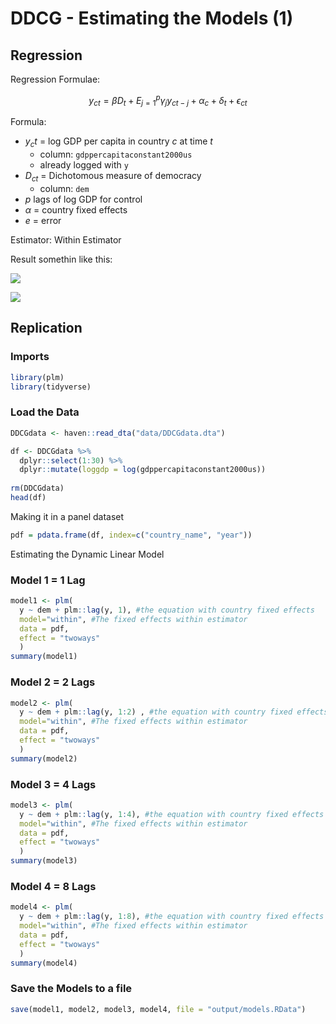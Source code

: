 # DDCG - Estimating the Models (1)

## Regression

Regression Formulae:

$$
y_{ct} = \beta D_t + E_{j=1}^p \gamma_j y_{ct-j} + \alpha_c + \delta_t + \epsilon_{ct}
$$

Formula:

-   $y_ct$ = log GDP per capita in country *c* at time *t*
    -   column: `gdppercapitaconstant2000us`
    -   already logged with `y`
-   $D_{ct}$ = Dichotomous measure of democracy
    -   column: `dem`
-   *p* lags of log GDP for control
-   $\alpha$ = country fixed effects
-   $e$ = error

Estimator: Within Estimator

Result somethin like this:

![](images/2023-11-15_15-01-55.jpg)

![](images/2023-11-15_15-02-02.jpg)

## Replication

### Imports
```r
library(plm)
library(tidyverse)
```

### Load the Data
```r
DDCGdata <- haven::read_dta("data/DDCGdata.dta")

df <- DDCGdata %>%
  dplyr::select(1:30) %>%
  dplyr::mutate(loggdp = log(gdppercapitaconstant2000us))
  
rm(DDCGdata)
head(df)
```

Making it in a panel dataset

```r
pdf = pdata.frame(df, index=c("country_name", "year"))
```

Estimating the Dynamic Linear Model

### Model 1 = 1 Lag

```r
model1 <- plm(
  y ~ dem + plm::lag(y, 1), #the equation with country fixed effects
  model="within", #The fixed effects within estimator
  data = pdf, 
  effect = "twoways"
  )
summary(model1)
```

### Model 2 = 2 Lags

```r
model2 <- plm(
  y ~ dem + plm::lag(y, 1:2) , #the equation with country fixed effects
  model="within", #The fixed effects within estimator
  data = pdf, 
  effect = "twoways"
  )
summary(model2)
```

### Model 3 = 4 Lags

```r
model3 <- plm(
  y ~ dem + plm::lag(y, 1:4), #the equation with country fixed effects
  model="within", #The fixed effects within estimator
  data = pdf, 
  effect = "twoways"
  )
summary(model3)
```

### Model 4 = 8 Lags

```r
model4 <- plm(
  y ~ dem + plm::lag(y, 1:8), #the equation with country fixed effects
  model="within", #The fixed effects within estimator
  data = pdf, 
  effect = "twoways"
  )
summary(model4)
```

### Save the Models to a file

```r
save(model1, model2, model3, model4, file = "output/models.RData")
```